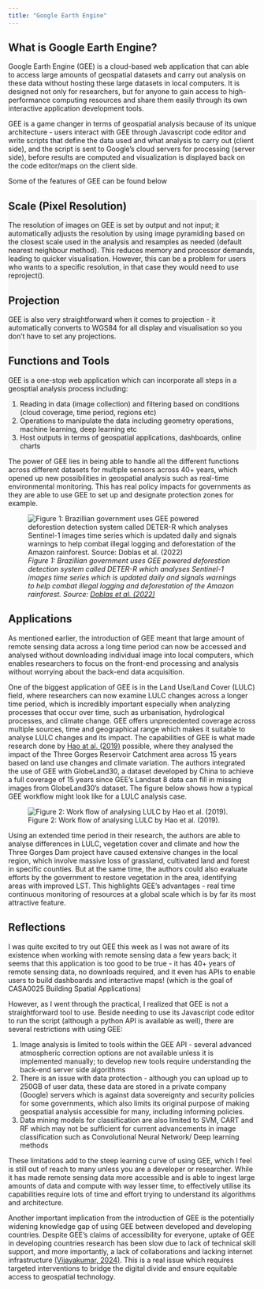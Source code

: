 ```yaml
---
title: "Google Earth Engine"
---
```


## What is Google Earth Engine?

Google Earth Engine (GEE) is a cloud-based web application that can able to access large amounts of geospatial datasets and carry out analysis on these data without hosting these large datasets in local computers. It is designed not only for researchers, but for anyone to gain access to high-performance computing resources and share them easily through its own interactive application development tools.

GEE is a game changer in terms of geospatial analysis because of its unique architecture - users interact with GEE through Javascript code editor and write scripts that define the data used and what analysis to carry out (client side), and the script is sent to Google's cloud servers for processing (server side), before results are computed and visualization is displayed back on the code editor/maps on the client side.

Some of the features of GEE can be found below

::: {.panel-tabset style="background-color: whitesmoke"}
## Scale (Pixel Resolution)

The resolution of images on GEE is set by output and not input; it automatically adjusts the resolution by using image pyramiding based on the closest scale used in the analysis and resamples as needed (default nearest neighbour method). This reduces memory and processor demands, leading to quicker visualisation. However, this can be a problem for users who wants to a specific resolution, in that case they would need to use reproject().

## Projection

GEE is also very straightforward when it comes to projection - it automatically converts to WGS84 for all display and visualisation so you don't have to set any projections.

## Functions and Tools

GEE is a one-stop web application which can incorporate all steps in a geosptial analysis process including:

1.  Reading in data (image collection) and filtering based on conditions (cloud coverage, time period, regions etc)
2.  Operations to manipulate the data including geometry operations, machine learning, deep learning etc
3.  Host outputs in terms of geospatial applications, dashboards, online charts
:::

The power of GEE lies in being able to handle all the different functions across different datasets for multiple sensors across 40+ years, which opened up new possibilities in geospatial analysis such as real-time environmental monitoring. This has real policy impacts for governments as they are able to use GEE to set up and designate protection zones for example.

![*Figure 1: Brazillian government uses GEE powered deforestion detection system called DETER-R which analyses Sentinel-1 images time series which is updated daily and signals warnings to help combat illegal logging and deforestation of the Amazon rainforest. Source: [Doblas et al. (2022)](https://www.mdpi.com/2072-4292/14/15/3658)*](images/deforest.png){fig-align="center"}

## Applications

As mentioned earlier, the introduction of GEE meant that large amount of remote sensing data across a long time period can now be accessed and analysed without downloading individual image into local computers, which enables researchers to focus on the front-end processing and analysis without worrying about the back-end data acquisition.

One of the biggest application of GEE is in the Land Use/Land Cover (LULC) field, where researchers can now examine LULC changes across a longer time period, which is incredibly important especially when analyzing processes that occur over time, such as urbanisation, hydrological processes, and climate change. GEE offers unprecedented coverage across multiple sources, time and geographical range which makes it suitable to analyse LULC changes and its impact. The capabilities of GEE is what made research done by [Hao at al. (2019)](https://www.mdpi.com/1424-8220/19/9/2118) possible, where they analysed the impact of the Three Gorges Reservoir Catchment area across 15 years based on land use changes and climate variation. The authors integrated the use of GEE with GlobeLand30, a dataset developed by China to achieve a full coverage of 15 years since GEE's Landsat 8 data can fill in missing images from GlobeLand30's dataset. The figure below shows how a typical GEE workflow might look like for a LULC analysis case.

![Figure 2: Work flow of analysing LULC by Hao et al. (2019).](images/three.png){fig-align="center"}

Using an extended time period in their research, the authors are able to analyse differences in LULC, vegetation cover and climate and how the Three Gorges Dam project have caused extensive changes in the local region, which involve massive loss of grassland, cultivated land and forest in specific counties. But at the same time, the authors could also evaluate efforts by the government to restore vegetation in the area, identifying areas with improved LST. This highlights GEE's advantages - real time continuous monitoring of resources at a global scale which is by far its most attractive feature.

## Reflections

I was quite excited to try out GEE this week as I was not aware of its existence when working with remote sensing data a few years back; it seems that this application is too good to be true - it has 40+ years of remote sensing data, no downloads required, and it even has APIs to enable users to build dashboards and interactive maps! (which is the goal of CASA0025 Building Spatial Applications)

However, as I went through the practical, I realized that GEE is not a straightforward tool to use. Beside needing to use its Javascript code editor to run the script (although a python API is available as well), there are several restrictions with using GEE:

1.  Image analysis is limited to tools within the GEE API - several advanced atmospheric correction options are not available unless it is implemented manually; to develop new tools require understanding the back-end server side algorithms
2.  There is an issue with data protection - although you can upload up to 250GB of user data, these data are stored in a private company (Google) servers which is against data sovereignty and security policies for some governments, which also limits its original purpose of making geospatial analysis accessible for many, including informing policies.
3.  Data mining models for classification are also limited to SVM, CART and RF which may not be sufficient for current advancements in image classification such as Convolutional Neural Network/ Deep learning methods

These limitations add to the steep learning curve of using GEE, which I feel is still out of reach to many unless you are a developer or researcher. While it has made remote sensing data more accessible and is able to ingest large amounts of data and compute with way lesser time, to effectively utilise its capabilities require lots of time and effort trying to understand its algorithms and architecture.

Another important implication from the introduction of GEE is the potentially widening knowledge gap of using GEE between developed and developing countries. Despite GEE's claims of accessibility for everyone, uptake of GEE in developing countries research has been slow due to lack of technical skill support, and more importantly, a lack of collaborations and lacking internet infrastructure [(Vijayakumar, 2024)](https://link.springer.com/article/10.1007/s12517-024-11948-x). This is a real issue which requires targeted interventions to bridge the digital divide and ensure equitable access to geospatial technology.
